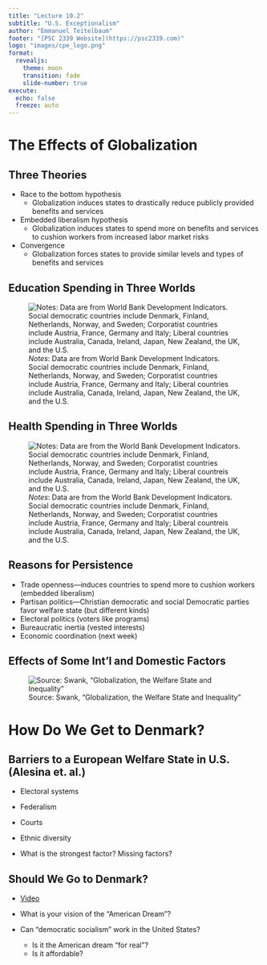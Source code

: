 ```yaml
---
title: "Lecture 10.2"
subtitle: "U.S. Exceptionalism"
author: "Emmanuel Teitelbaum"
footer: "[PSC 2339 Website](https://psc2339.com)"
logo: "images/cpe_logo.png"
format:
  revealjs:
    theme: moon
    transition: fade
    slide-number: true
execute:
  echo: false
  freeze: auto
---
```


# The Effects of Globalization

## Three Theories

- Race to the bottom hypothesis
	- Globalization induces states to drastically reduce publicly provided benefits and services
- Embedded liberalism hypothesis
	- Globalization induces states to spend more on benefits and services to cushion workers from increased labor market risks
- Convergence
	- Globalization forces states to provide similar levels and types of benefits and services

## Education Spending in Three Worlds {.smaller}  

![*Notes*: Data are from World Bank Development Indicators. Social democratic countries include Denmark, Finland, Netherlands, Norway,  and Sweden; Corporatist countries include Austria, France, Germany and Italy; Liberal countries include Australia, Canada, Ireland, Japan, New Zealand, the UK, and the U.S.](images/education_spending.jpg)

## Health Spending in Three Worlds {.smaller} 

![*Notes*: Data are from the World Bank Development Indicators. Social democratic countries include Denmark, Finland, Netherlands, Norway,  and Sweden; Corporatist countries include Austria, France, Germany and Italy; Liberal countreis include Australia, Canada, Ireland, Japan, New Zealand, the UK, and the U.S.](images/health_spending.jpg)

## Reasons for Persistence

- Trade openness—induces countries to spend more to cushion workers (embedded liberalism)
- Partisan politics—Christian democratic and social Democratic parties favor welfare state (but different kinds)
- Electoral politics (voters like programs)
- Bureaucratic inertia (vested interests)
- Economic coordination (next week)

## Effects of Some Int'l and Domestic Factors

![Source: Swank, "Globalization, the Welfare State and Inequality"](images/domestic_international.jpg)

# How Do We Get to Denmark? 

## Barriers to a European Welfare State in U.S. (Alesina et. al.)

- Electoral systems

- Federalism

- Courts 

- Ethnic diversity

- What is the strongest factor? Missing factors?

## Should We Go to Denmark?

- [Video](https://www.youtube.com/watch?v=U_U5THLkbfA&t=38s)

- What is your vision of the "American Dream"?

- Can “democratic socialism” work in the United States?
	- Is it the American dream “for real”?
	- Is it affordable?

